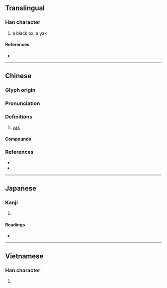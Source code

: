 {{also|氂|牦}}
{{character info/new}}
==Translingual==

===Han character===
{{Han char|rn=93|rad=牛|as=11|sn=15|four=58251|canj=JKMHQ|ids=⿸𠩺牛}}

# a black ox, a yak

====References====
* {{Han ref|kx=0704.070|dkj=20154|dj=1116.380|hdz=31818.050|uh=729B|ud=29339|bh=BCF9|bd=48377}}

----

==Chinese==
{{zh-forms|s=牦|t2=牦|alt=*氂}}

===Glyph origin===
{{Han etym}}

===Pronunciation===
{{zh-pron
|m=lí,máo
|c=lei4,maau4,mou4
|mc=y
|oc=y
|cat=n
}}

===Definitions===
{{zh-hanzi}}

# [[yak]]

====Compounds====
{{zh-der|犛牛|犛旄|犛靬}}

===References===
* {{R:twedu|A02504}}
* {{R:yue:Hanzi}}

----

==Japanese==

===Kanji===
{{ja-kanji|grade=|rs=牛11}}

# {{defn|lang=ja|sort=牛11}}

====Readings====
* {{ja-readings
|goon=らい, り
|kanon=り, れい
|kun=からうし
}}

----

==Vietnamese==

===Han character===
{{vi-hantu|[[li]], [[mao]]|rs=牛11}}

# {{defn|lang=vi|sort=牛11}}